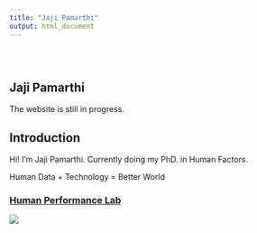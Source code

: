 ```yaml
---
title: "Jaji Pamarthi"
output: html_document
---
```


<style type="text/css">
.title {
  display: none;
}

#getting-started img {
  margin-right: 10px;
}

</style>

<div class="row" style="padding-top: 30px;">
<div class="col-sm-6">

# **Jaji Pamarthi**

The website is still in progress. 

## Introduction

Hi! I'm Jaji Pamarthi. Currently doing my PhD. in Human Factors. 

Human Data + Technology = Better World




</div>
<div class="col-sm-6">

### [Human Performance Lab](http://www.ecs.umass.edu/hpl/)

<a href = "https://jajipamarthi.github.io">
![](images/Jaji_Headshot.jpeg)
</a>
</div>
